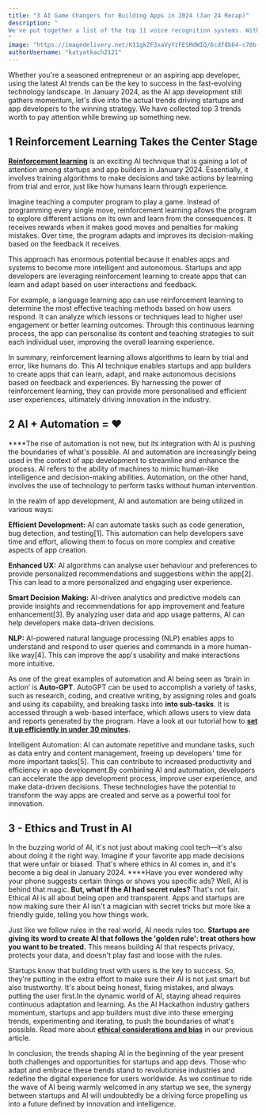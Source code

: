 ```yaml
---
title: "3 AI Game Changers for Building Apps in 2024 (Jan 24 Recap)"
description: "
We've put together a list of the top 11 voice recognition systems. With these systems, you'll be able to talk to your computer and have it understand you perfectly. No more frustration, no more wasted time.
"
image: "https://imagedelivery.net/K11gkZF3xaVyYzFESMdWIQ/6cdf8b64-c70b-4011-91b9-0b87de429f00/full"
authorUsername: "katyatkach2121"
---
```


Whether you're a seasoned entrepreneur or an aspiring app developer, using the latest AI trends can be the key to success in the fast-evolving technology landscape. In January 2024, as the AI app development  still gathers momentum, let's dive into the actual trends driving startups and app developers to the winning strategy. We have collected top 3 trends worth to pay attention while brewing up something new. 

## 1  **Reinforcement Learning Takes the Center Stage**

[**Reinforcement learning**](https://lablab.ai/tech/reinforcement-learning) is an exciting AI technique that is gaining a lot of attention among startups and app builders in January 2024. Essentially, it involves training algorithms to make decisions and take actions by learning from trial and error, just like how humans learn through experience.

Imagine teaching a computer program to play a game. Instead of programming every single move, reinforcement learning allows the program to explore different actions on its own and learn from the consequences. It receives rewards when it makes good moves and penalties for making mistakes. Over time, the program adapts and improves its decision-making based on the feedback it receives.

This approach has enormous potential because it enables apps and systems to become more intelligent and autonomous. Startups and app developers are leveraging reinforcement learning to create apps that can learn and adapt based on user interactions and feedback.

For example, a language learning app can use reinforcement learning to determine the most effective teaching methods based on how users respond. It can analyze which lessons or techniques lead to higher user engagement or better learning outcomes. Through this continuous learning process, the app can personalise its content and teaching strategies to suit each individual user, improving the overall learning experience.

In summary, reinforcement learning allows algorithms to learn by trial and error, like humans do. This AI technique enables startups and app builders to create apps that can learn, adapt, and make autonomous decisions based on feedback and experiences. By harnessing the power of reinforcement learning, they can provide more personalised and efficient user experiences, ultimately driving innovation in the industry.

## 2  **AI + Automation = ❤️**

****The rise of automation is not new, but its integration with AI is pushing the boundaries of what's possible. AI and automation are increasingly being used in the context of app development to streamline and enhance the process. AI refers to the ability of machines to mimic human-like intelligence and decision-making abilities. Automation, on the other hand, involves the use of technology to perform tasks without human intervention.

In the realm of app development, AI and automation are being utilized in various ways:

**Efficient Development:** AI can automate tasks such as code generation, bug detection, and testing[1]. This automation can help developers save time and effort, allowing them to focus on more complex and creative aspects of app creation.

**Enhanced UX:** AI algorithms can analyse user behaviour and preferences to provide personalized recommendations and suggestions within the app[2]. This can lead to a more personalized and engaging user experience.

**Smart Decision Making:** AI-driven analytics and predictive models can provide insights and recommendations for app improvement and feature enhancement[3]. By analyzing user data and app usage patterns, AI can help developers make data-driven decisions.

**NLP:** AI-powered natural language processing (NLP) enables apps to understand and respond to user queries and commands in a more human-like way[4]. This can improve the app's usability and make interactions more intuitive.

As one of the great examples of automation and AI being seen as ‘brain in action’ is **Auto-GPT**. AutoGPT can be used to accomplish a variety of tasks, such as research, coding, and creative writing, by assigning roles and goals and using its capability, and breaking tasks into **into sub-tasks**. It is accessed through a web-based interface, which allows users to view data and reports generated by the program. Have a look at our tutorial how to **[set it up efficiently in under 30 minutes](https://lablab.ai/t/autogpt-tutorial-how-to-set-up-your-own-ai-bot-in-under-30-minutes).**

Intelligent Automation: AI can automate repetitive and mundane tasks, such as data entry and content management, freeing up developers' time for more important tasks[5]. This can contribute to increased productivity and efficiency in app development.By combining AI and automation, developers can accelerate the app development process, improve user experience, and make data-driven decisions. These technologies have the potential to transform the way apps are created and serve as a powerful tool for innovation.

## 3 - **Ethics and Trust in AI**

In the buzzing world of AI, it's not just about making cool tech—it's also about doing it the right way. Imagine if your favorite app made decisions that were unfair or biased. That's where ethics in AI comes in, and it's become a big deal in January 2024.
****Have you ever wondered why your phone suggests certain things or shows you specific ads? Well, AI is behind that magic. **But, what if the AI had secret rules?** That's not fair. Ethical AI is all about being open and transparent. Apps and startups are now making sure their AI isn't a magician with secret tricks but more like a friendly guide, telling you how things work.

Just like we follow rules in the real world, AI needs rules too. **Startups are giving its word to create AI that follows the 'golden rule': treat others how you want to be treated.** This means building AI that respects privacy, protects your data, and doesn't play fast and loose with the rules.

Startups know that building trust with users is the key to success. So, they're putting in the extra effort to make sure their AI is not just smart but also trustworthy. It's about being honest, fixing mistakes, and always putting the user first.In the dynamic world of AI, staying ahead requires continuous adaptation and learning. As the AI Hackathon industry gathers momentum, startups and app builders must dive into these emerging trends, experimenting and iterating, to push the boundaries of what's possible. Read more about [**ethical considerations and bias**](https://lablab.ai/blog/claude-vs-chatgpt#ethical-considerations-and-bias) in our previous article. 

In conclusion, the trends shaping AI in the beginning of the year present both challenges and opportunities for startups and app devs. Those who adapt and embrace these trends stand to revolutionise industries and redefine the digital experience for users worldwide. As we continue to ride the wave of AI being warmly welcomed in any startup we see, the synergy between startups and AI will undoubtedly be a driving force propelling us into a future defined by innovation and intelligence.
